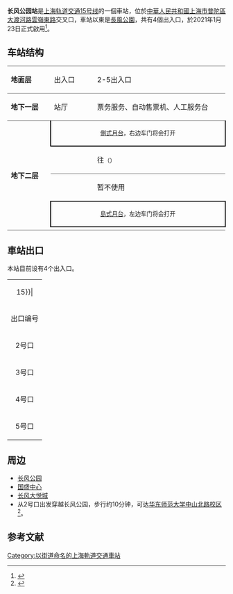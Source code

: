 {{noteTA 
|G1 =Railway}}
{{Infobox station
|name = 长风公园
|eng_name = Changfeng Park
|symbol_right =
|linecolour = {{上海地铁颜色|15|yes}}
|image = Changfeng Park station hall.jpg
|caption = 长风公园站站廳
|other_name = 
|country = {{PRC}}
|borough = [[上海市|上海市]][[普陀区_(上海市)|普陀区]][[长风新村街道|长风新村街道]]
|address = [[云岭东路|云岭东路]]与[[大渡河路|大渡河路]]交叉口[[长风公园|长风公园]]西侧
|coordinates = {{coord|31.22768|N|121.3915|E|type:railwaystation}}
|elevation = 
|owned = [[上海申通地铁集团|上海申通地铁集团]]
|operator = [[上海地铁|上海地铁]]
|lines = {{上海地铁线路名|15|SL}}
|distance = 
|platform = 1個[[島式月台|島式月台]]+1個[[側式月台|側式月台]]
|tracks = 3条
|bus_routes = 
|bus_stands = 
|connections = 
|structure = 地下车站
|hall = 地下站厅
|depth = 
|levels = 
|interchange = 
|exits = 4个
|architect = 
|architectural_style = 
|colour = 
|type = 
|status = 运营中
|code = 
|classification = 
|website = 
|built = 
|opened = {{Start date|2021|1|23|df=y}}
|closed = 
|former = 
|pass_year = 
|passengers = 
|pass_system = 
|pass_rank = 
|mpassengers = 
|trains = 
|station_hours = 
|hours = 
|first = 往{{上海地铁起讫站|15|L}}：6:13<br/>往{{上海地铁起讫站|15|R}}：5:54
|last = 往{{上海地铁起讫站|15|L}}：23:12<br/>往{{上海地铁起讫站|15|R}}：22:53
|adjacent = {{Adjacent stations|system=上海地铁|line=15|left=大渡河路|right=娄山关路}}
}}
'''长风公园站'''是[[上海轨道交通15号线|上海轨道交通15号线]]的一個車站，位於[[中華人民共和國|中華人民共和國]][[上海市|上海市]][[普陀區|普陀區]][[大渡河路|大渡河路]][[雲嶺東路|雲嶺東路]]交叉口，車站以東是[[長風公園|長風公園]]，共有4個出入口，於2021年1月23日正式啟用<ref>{{cite news |title=长风公园 |url=http://service.shmetro.com/czxx/index.htm?id=1539&stationname=%E9%95%BF%E9%A3%8E%E5%85%AC%E5%9B%AD}}</ref>。

==车站结构==
{|cellspacing=0 cellpadding=3
|style="border-top:solid 1px gray;border-bottom:solid 1px gray;" width=100|'''地面层'''
|style="border-top:solid 1px gray;border-bottom:solid 1px gray;" width=100|出入口
|style="border-top:solid 1px gray;border-bottom:solid 1px gray;" width=350|2-5出入口
|-
|style="border-bottom:solid 1px gray;"|'''地下一层'''
|style="border-bottom:solid 1px gray;"|站厅
|style="border-bottom:solid 1px gray;"|票务服务、自动售票机、人工服务台
|-
|style="border-bottom:solid 1px gray;" rowspan=5|'''地下二层'''
|style="border-right:solid 2px black;border-left:solid 2px black;border-bottom:solid 2px black;" colspan=2|<center><small>[[側式月台|側式月台]]，右边车门将会打开</small></center>
|-
|style="border-bottom:solid 1px gray;"|{{arrow|L}}
|style="border-bottom:solid 1px gray;"|{{上海地铁线路名|15}}往{{站|顾村公园}}<small>（{{站|大渡河路}}）</small>
|-
|
|暂不使用
|-
|style="border-right:solid 2px black;border-left:solid 2px black;border-top:solid 2px black;border-bottom:solid 2px black;" colspan=2|<center><small>[[島式月台|島式月台]]，左边车门将会打开</small></center>
|-
|style="border-bottom:solid 1px gray;"|
|style="border-bottom:solid 1px gray;"|{{split text|{{上海地铁线路名|15}}往{{站|紫竹高新区}}<small>（{{站|娄山关路}}）</small>|{{arrow|R}}}}
|}
== 車站出口 ==
本站目前设有4个出入口。
{| class="wikitable"
|colspan=4 align="center" bgcolor={{上海地铁颜色|15}}|
|-
! 出口编号 !! 建议前往目的地 !! 照片
|-
| 2号口 || 大渡河路，长风公园内部 ||
|-
| 3号口 || 云岭东路、大渡河路 ||
|-
| 4号口 || 大渡河路 ||
|-
| 5号口 || 大渡河路 ||
|}

==周边==
*[[长风公园|长风公园]]
*[[国盛中心|国盛中心]]
*[[长风大悦城|长风大悦城]]
*从2号口出发穿越长风公园，步行约10分钟，可达[[华东师范大学中山北路校区|华东师范大学中山北路校区]]<ref>{{Cite web|title=15号线今天试运营，看华东师大人的真实体验！|url=http://mp.weixin.qq.com/s?__biz=MjM5MzY4NTMwMQ==&mid=2651094704&idx=1&sn=45c693bf2fb41baf942064857e610475&chksm=bd6394ea8a141dfcb1016324362520380cde8203dc563fbbc82f873694b702dcc711f74b924b#rd|accessdate=2021-01-23|work=微信公众平台|archive-date=2021-02-05|archive-url=https://web.archive.org/web/20210205025231/https://mp.weixin.qq.com/s?__biz=MjM5MzY4NTMwMQ==&mid=2651094704&idx=1&sn=45c693bf2fb41baf942064857e610475&chksm=bd6394ea8a141dfcb1016324362520380cde8203dc563fbbc82f873694b702dcc711f74b924b#rd|dead-url=no}}</ref>。

==参考文献==
{{commonscat|Changfeng Park Station}}
{{reflist}}

{{上海轨道交通15号线车站}}
[[Category:以街道命名的上海軌道交通車站|Category:以街道命名的上海軌道交通車站]]